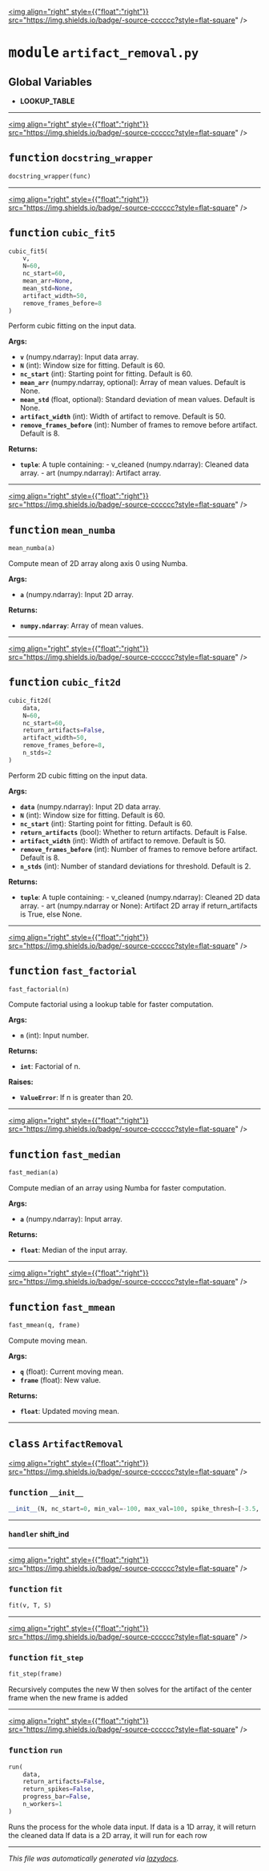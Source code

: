 <!-- markdownlint-disable -->

<a href="https://github.com/braingeneers/brainloop/blob/main/brainloop/core/artifact_removal.py#L0"><img align="right" style={{"float":"right"}} src="https://img.shields.io/badge/-source-cccccc?style=flat-square" /></a>

# <kbd>module</kbd> `artifact_removal.py`




**Global Variables**
---------------
- **LOOKUP_TABLE**

---

<a href="https://github.com/braingeneers/brainloop/blob/main/brainloop/core/artifact_removal.py#L5"><img align="right" style={{"float":"right"}} src="https://img.shields.io/badge/-source-cccccc?style=flat-square" /></a>

## <kbd>function</kbd> `docstring_wrapper`

```python
docstring_wrapper(func)
```






---

<a href="https://github.com/braingeneers/brainloop/blob/main/brainloop/core/artifact_removal.py#L11"><img align="right" style={{"float":"right"}} src="https://img.shields.io/badge/-source-cccccc?style=flat-square" /></a>

## <kbd>function</kbd> `cubic_fit5`

```python
cubic_fit5(
    v,
    N=60,
    nc_start=60,
    mean_arr=None,
    mean_std=None,
    artifact_width=50,
    remove_frames_before=8
)
```

Perform cubic fitting on the input data. 



**Args:**
 
 - <b>`v`</b> (numpy.ndarray):  Input data array. 
 - <b>`N`</b> (int):  Window size for fitting. Default is 60. 
 - <b>`nc_start`</b> (int):  Starting point for fitting. Default is 60. 
 - <b>`mean_arr`</b> (numpy.ndarray, optional):  Array of mean values. Default is None. 
 - <b>`mean_std`</b> (float, optional):  Standard deviation of mean values. Default is None. 
 - <b>`artifact_width`</b> (int):  Width of artifact to remove. Default is 50. 
 - <b>`remove_frames_before`</b> (int):  Number of frames to remove before artifact. Default is 8. 



**Returns:**
 
 - <b>`tuple`</b>:  A tuple containing: 
        - v_cleaned (numpy.ndarray): Cleaned data array. 
        - art (numpy.ndarray): Artifact array. 


---

<a href="https://github.com/braingeneers/brainloop/blob/main/brainloop/core/artifact_removal.py#L33"><img align="right" style={{"float":"right"}} src="https://img.shields.io/badge/-source-cccccc?style=flat-square" /></a>

## <kbd>function</kbd> `mean_numba`

```python
mean_numba(a)
```

Compute mean of 2D array along axis 0 using Numba. 



**Args:**
 
 - <b>`a`</b> (numpy.ndarray):  Input 2D array. 



**Returns:**
 
 - <b>`numpy.ndarray`</b>:  Array of mean values. 


---

<a href="https://github.com/braingeneers/brainloop/blob/main/brainloop/core/artifact_removal.py#L51"><img align="right" style={{"float":"right"}} src="https://img.shields.io/badge/-source-cccccc?style=flat-square" /></a>

## <kbd>function</kbd> `cubic_fit2d`

```python
cubic_fit2d(
    data,
    N=60,
    nc_start=60,
    return_artifacts=False,
    artifact_width=50,
    remove_frames_before=8,
    n_stds=2
)
```

Perform 2D cubic fitting on the input data. 



**Args:**
 
 - <b>`data`</b> (numpy.ndarray):  Input 2D data array. 
 - <b>`N`</b> (int):  Window size for fitting. Default is 60. 
 - <b>`nc_start`</b> (int):  Starting point for fitting. Default is 60. 
 - <b>`return_artifacts`</b> (bool):  Whether to return artifacts. Default is False. 
 - <b>`artifact_width`</b> (int):  Width of artifact to remove. Default is 50. 
 - <b>`remove_frames_before`</b> (int):  Number of frames to remove before artifact. Default is 8. 
 - <b>`n_stds`</b> (int):  Number of standard deviations for threshold. Default is 2. 



**Returns:**
 
 - <b>`tuple`</b>:  A tuple containing: 
        - v_cleaned (numpy.ndarray): Cleaned 2D data array. 
        - art (numpy.ndarray or None): Artifact 2D array if return_artifacts is True, else None. 


---

<a href="https://github.com/braingeneers/brainloop/blob/main/brainloop/core/artifact_removal.py#L81"><img align="right" style={{"float":"right"}} src="https://img.shields.io/badge/-source-cccccc?style=flat-square" /></a>

## <kbd>function</kbd> `fast_factorial`

```python
fast_factorial(n)
```

Compute factorial using a lookup table for faster computation. 



**Args:**
 
 - <b>`n`</b> (int):  Input number. 



**Returns:**
 
 - <b>`int`</b>:  Factorial of n. 



**Raises:**
 
 - <b>`ValueError`</b>:  If n is greater than 20. 


---

<a href="https://github.com/braingeneers/brainloop/blob/main/brainloop/core/artifact_removal.py#L100"><img align="right" style={{"float":"right"}} src="https://img.shields.io/badge/-source-cccccc?style=flat-square" /></a>

## <kbd>function</kbd> `fast_median`

```python
fast_median(a)
```

Compute median of an array using Numba for faster computation. 



**Args:**
 
 - <b>`a`</b> (numpy.ndarray):  Input array. 



**Returns:**
 
 - <b>`float`</b>:  Median of the input array. 


---

<a href="https://github.com/braingeneers/brainloop/blob/main/brainloop/core/artifact_removal.py#L114"><img align="right" style={{"float":"right"}} src="https://img.shields.io/badge/-source-cccccc?style=flat-square" /></a>

## <kbd>function</kbd> `fast_mmean`

```python
fast_mmean(q, frame)
```

Compute moving mean. 



**Args:**
 
 - <b>`q`</b> (float):  Current moving mean. 
 - <b>`frame`</b> (float):  New value. 



**Returns:**
 
 - <b>`float`</b>:  Updated moving mean. 


---

## <kbd>class</kbd> `ArtifactRemoval`




<a href="https://github.com/braingeneers/brainloop/blob/main/brainloop/core/artifact_removal.py#L136"><img align="right" style={{"float":"right"}} src="https://img.shields.io/badge/-source-cccccc?style=flat-square" /></a>

### <kbd>function</kbd> `__init__`

```python
__init__(N, nc_start=0, min_val=-100, max_val=100, spike_thresh=[-3.5, -20])
```







---

#### <kbd>handler</kbd> shift_ind


---

<a href="https://github.com/braingeneers/brainloop/blob/main/brainloop/core/artifact_removal.py#L233"><img align="right" style={{"float":"right"}} src="https://img.shields.io/badge/-source-cccccc?style=flat-square" /></a>

### <kbd>function</kbd> `fit`

```python
fit(v, T, S)
```





---

<a href="https://github.com/braingeneers/brainloop/blob/main/brainloop/core/artifact_removal.py#L269"><img align="right" style={{"float":"right"}} src="https://img.shields.io/badge/-source-cccccc?style=flat-square" /></a>

### <kbd>function</kbd> `fit_step`

```python
fit_step(frame)
```

Recursively computes the new W then solves for the artifact of the center frame when the new frame is added 

---

<a href="https://github.com/braingeneers/brainloop/blob/main/brainloop/core/artifact_removal.py#L358"><img align="right" style={{"float":"right"}} src="https://img.shields.io/badge/-source-cccccc?style=flat-square" /></a>

### <kbd>function</kbd> `run`

```python
run(
    data,
    return_artifacts=False,
    return_spikes=False,
    progress_bar=False,
    n_workers=1
)
```

Runs the process for the whole data input. If data is a 1D array, it will return the cleaned data If data is a 2D array, it will run for each row 




---

_This file was automatically generated via [lazydocs](https://github.com/ml-tooling/lazydocs)._
